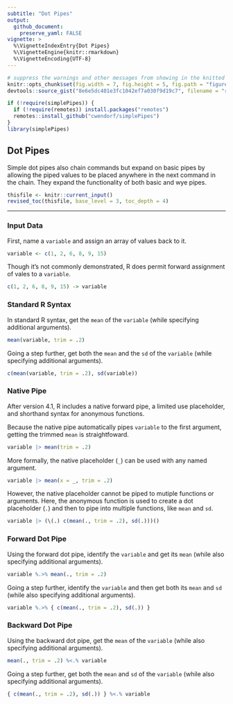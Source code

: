 ```yaml
---
subtitle: "Dot Pipes"
output:
  github_document:
    preserve_yaml: FALSE
vignette: >
  %\VignetteIndexEntry{Dot Pipes}
  %\VignetteEngine{knitr::rmarkdown}
  %\VignetteEncoding{UTF-8}
---
```


```r
# suppress the warnings and other messages from showing in the knitted file.
knitr::opts_chunk$set(fig.width = 7, fig.height = 5, fig.path = "figures/", echo = TRUE, warning = FALSE, message = FALSE)
devtools::source_gist("8e6e5dc401e3fc1042ef7a030f9d19c7", filename = "revised_toc.R")
```

```r
if (!require(simplePipes)) {
  if (!require(remotes)) install.packages("remotes")
  remotes::install_github("cwendorf/simplePipes")
}
library(simplePipes)
```

## Dot Pipes

Simple dot pipes also chain commands but expand on basic pipes by allowing the piped values to be placed anywhere in the next command in the chain. They expand the functionality of both basic and wye pipes.

```r
thisfile <- knitr::current_input()
revised_toc(thisfile, base_level = 3, toc_depth = 4)
```

---

### Input Data

First, name a `variable` and assign an array of values back to it.

```r
variable <- c(1, 2, 6, 8, 9, 15)
```

Though it's not commonly demonstrated, R does permit forward assignment of vales to a `variable`.

```r
c(1, 2, 6, 8, 9, 15) -> variable
```

### Standard R Syntax

In standard R syntax, get the `mean` of the `variable` (while specifying additional arguments).

```r
mean(variable, trim = .2)
```

Going a step further, get both the `mean` and the `sd` of the `variable` (while specifying additional arguments).

```r
c(mean(variable, trim = .2), sd(variable))
```


### Native Pipe

After version 4.1, R includes a native forward pipe, a limited use placeholder, and shorthand syntax for anonymous functions. 

Because the native pipe automatically pipes `variable` to the first argument, getting the trimmed `mean` is straightfoward.

```r
variable |> mean(trim = .2)
```

More formally, the native placeholder (`_`) can be used with any named argument.
```r
variable |> mean(x = _, trim = .2)
```

However, the native placeholder cannot be piped to mutiple functions or arguments. Here, the anonymous function is used to create a dot placeholder (`.`) and then to pipe into multiple functions, like `mean` and `sd`.

```r
variable |> (\(.) c(mean(., trim = .2), sd(.)))()
```

### Forward Dot Pipe

Using the forward dot pipe, identify the `variable` and get its `mean` (while also specifying additional arguments).

```r
variable %.>% mean(., trim = .2)
```

Going a step further, identify the `variable` and then get both its `mean` and `sd` (while also specifying additional arguments).

```r
variable %.>% { c(mean(., trim = .2), sd(.)) }
```

### Backward Dot Pipe

Using the backward dot pipe, get the `mean`  of the `variable` (while also specifying additional arguments).

```r
mean(., trim = .2) %<.% variable
```

Going a step further, get both the `mean` and `sd` of the `variable` (while also specifying additional arguments).

```r
{ c(mean(., trim = .2), sd(.)) } %<.% variable
```
